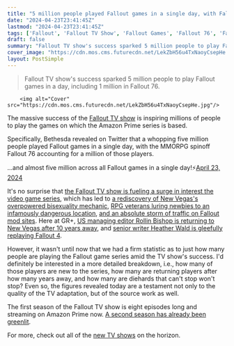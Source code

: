 ```yaml
---
title: "5 million people played Fallout games in a single day, with Fallout 76 alone accounting for 1 million, amid the TV show's massive success"
date: "2024-04-23T23:41:45Z"
lastmod: "2024-04-23T23:41:45Z"
tags: ['Fallout', 'Fallout TV Show', 'Fallout Games', 'Fallout 76', 'Fallout New Vegas', 'MMORPG', 'RPG', 'Amazon Prime']
draft: false
summary: "Fallout TV show's success sparked 5 million people to play Fallout games in a day, including 1 million in Fallout 76."
cover_image: "https://cdn.mos.cms.futurecdn.net/LekZbH56u4TxNaoyCsepHe.jpg" 
layout: PostSimple
---
```

> Fallout TV show's success sparked 5 million people to play Fallout games in a day, including 1 million in Fallout 76.


        <img alt="Cover" src="https://cdn.mos.cms.futurecdn.net/LekZbH56u4TxNaoyCsepHe.jpg"/>
        
The massive success of the [Fallout TV show](https://www.gamesradar.com/fallout-tv-show-season-one-amazon-prime-video-release-date-cast-trailer-story-setting-guide/) is inspiring millions of people to play the games on which the Amazon Prime series is based.

Specifically, Bethesda revealed on Twitter that a whopping five million people played Fallout games in a single day, with the MMORPG spinoff Fallout 76 accounting for a million of those players.

...and almost five million across all Fallout games in a single day!⚡[April 23, 2024](https://twitter.com/Fallout/status/1782857894574088239)

It's no surprise that [the Fallout TV show is fueling a surge in interest the video game series](https://www.gamesradar.com/fallout-games-surge-in-popularity-as-the-amazon-prime-tv-show-proves-a-hit-with-fans-old-and-new/), which has led to [a rediscovery of New Vegas's overpowered bisexuality mechanic](https://www.gamesradar.com/games/fallout/fallouts-surge-in-popularity-has-reminded-everyone-of-new-vegas-most-overpowered-mechanic-bisexuality/), [RPG veterans luring newbies to an infamously dangerous location](https://www.gamesradar.com/games/rpg/seizing-upon-fallouts-popularity-new-vegas-veterans-are-luring-unsuspecting-newcomers-to-the-rpgs-most-infamous-location/), [and an absolute storm of traffic on Fallout mod sites](https://www.gamesradar.com/games/fallout/fallout-mod-site-says-its-like-players-are-downloading-skyrim-twice-every-second-after-amazon-tv-series-drives-fans-back-to-the-open-world-rpgs/). Here at GR+, [US managing editor Rollin Bishop is returning to New Vegas after 10 years away](https://www.gamesradar.com/the-fallout-tv-show-made-me-finally-go-back-to-new-vegas-after-over-10-years/), and [senior writer Heather Wald is gleefully replaying Fallout 4](https://www.gamesradar.com/after-watching-the-fallout-tv-show-ive-never-been-so-ready-to-return-to-the-wasteland-in-fallout-4/).

However, it wasn't until now that we had a firm statistic as to just how many people are playing the Fallout game series amid the TV show's success. I'd definitely be interested in a more detailed breakdown, i.e., how many of those players are new to the series, how many are returning players after how many years away, and how many are diehards that can't stop won't stop? Even so, the figures revealed today are a testament not only to the quality of the TV adaptation, but of the source work as well.

The first season of the Fallout TV show is eight episodes long and streaming on Amazon Prime now. [A second season has already been greenlit](https://www.gamesradar.com/everyone-liked-that-fallout-tv-show-renewed-for-season-2-at-amazon/). 

For more, check out all of the [new TV shows](https://www.gamesradar.com/new-tv-shows/) on the horizon.
        